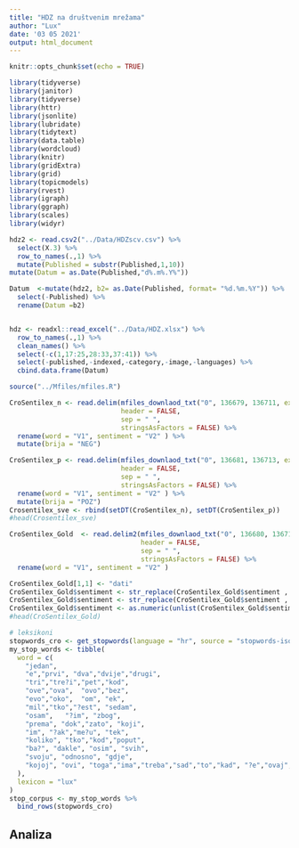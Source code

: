 ```yaml
---
title: "HDZ na društvenim mrežama"
author: "Lux"
date: '03 05 2021'
output: html_document
---
```


```r
knitr::opts_chunk$set(echo = TRUE)
```

```r

library(tidyverse)
library(janitor)
library(tidyverse)
library(httr)
library(jsonlite)
library(lubridate)
library(tidytext)
library(data.table)
library(wordcloud)
library(knitr)
library(gridExtra)
library(grid)
library(topicmodels)
library(rvest)
library(igraph)
library(ggraph)
library(scales)
library(widyr)
```

```r
hdz2 <- read.csv2("../Data/HDZscv.csv") %>%
  select(X.3) %>%
  row_to_names(.,1) %>%
  mutate(Published = substr(Published,1,10)) 
mutate(Datum = as.Date(Published,"d%.m%.Y%"))

Datum  <-mutate(hdz2, b2= as.Date(Published, format= "%d.%m.%Y")) %>%
  select(-Published) %>%
  rename(Datum =b2)


hdz <- readxl::read_excel("../Data/HDZ.xlsx") %>% 
  row_to_names(.,1) %>% 
  clean_names() %>%
  select(-c(1,17:25,28:33,37:41)) %>%
  select(-published,-indexed,-category,-image,-languages) %>%
  cbind.data.frame(Datum)
```

```r
source("../Mfiles/mfiles.R")

CroSentilex_n <- read.delim(mfiles_downlaod_txt("0", 136679, 136711, ext = ".txt"),
                            header = FALSE,
                            sep = " ",
                            stringsAsFactors = FALSE) %>% 
  rename(word = "V1", sentiment = "V2" ) %>%
  mutate(brija = "NEG")

CroSentilex_p <- read.delim(mfiles_downlaod_txt("0", 136681, 136713, ext = ".txt"),
                            header = FALSE,
                            sep = " ",
                            stringsAsFactors = FALSE) %>% 
  rename(word = "V1", sentiment = "V2" ) %>%
  mutate(brija = "POZ")
Crosentilex_sve <- rbind(setDT(CroSentilex_n), setDT(CroSentilex_p))
#head(Crosentilex_sve)

CroSentilex_Gold  <- read.delim2(mfiles_downlaod_txt("0", 136680, 136712, ext = ".txt"),
                                 header = FALSE,
                                 sep = " ",
                                 stringsAsFactors = FALSE) %>%
  rename(word = "V1", sentiment = "V2" ) 

CroSentilex_Gold[1,1] <- "dati"
CroSentilex_Gold$sentiment <- str_replace(CroSentilex_Gold$sentiment , "-", "1")
CroSentilex_Gold$sentiment <- str_replace(CroSentilex_Gold$sentiment , "\\+", "2")
CroSentilex_Gold$sentiment <- as.numeric(unlist(CroSentilex_Gold$sentiment))
#head(CroSentilex_Gold)

# leksikoni
stopwords_cro <- get_stopwords(language = "hr", source = "stopwords-iso")
my_stop_words <- tibble(
  word = c(
    "jedan",
    "e","prvi", "dva","dvije","drugi",
    "tri","tre?i","pet","kod",
    "ove","ova",  "ovo","bez",
    "evo","oko",  "om", "ek",
    "mil","tko","?est", "sedam",
    "osam",   "?im", "zbog",
    "prema", "dok","zato", "koji", 
    "im", "?ak","me?u", "tek",
    "koliko", "tko","kod","poput", 
    "ba?", "dakle", "osim", "svih", 
    "svoju", "odnosno", "gdje",
    "kojoj", "ovi", "toga","ima","treba","sad","to","kad", "?e","ovaj","?ta","onda","ce","ko"
  ),
  lexicon = "lux"
)
stop_corpus <- my_stop_words %>%
  bind_rows(stopwords_cro)

```



## Analiza

